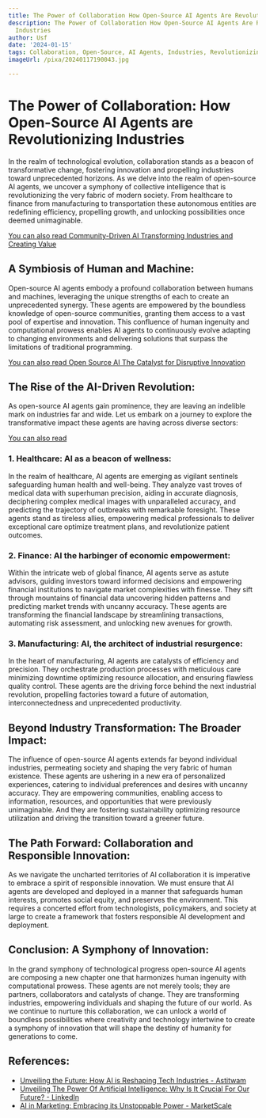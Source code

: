 ```yaml
---
title: The Power of Collaboration How Open-Source AI Agents Are Revolutionizing Industries
description: The Power of Collaboration How Open-Source AI Agents Are Revolutionizing
  Industries
author: Usf
date: '2024-01-15'
tags: Collaboration, Open-Source, AI Agents, Industries, Revolutionizing
imageUrl: /pixa/20240117190043.jpg

---
```

# The Power of Collaboration: How Open-Source AI Agents are Revolutionizing Industries #

In the realm of technological evolution, collaboration stands as a beacon of transformative change, fostering innovation and propelling industries toward unprecedented horizons.  As  we delve into the realm of  open-source AI agents,  we uncover  a symphony of collective intelligence that is revolutionizing the very  fabric of modern society. From healthcare to finance from manufacturing to transportation these autonomous entities are redefining efficiency, propelling growth, and unlocking possibilities once deemed unimaginable.

[You can also read Community-Driven AI Transforming Industries and  Creating Value](Community-Driven%20AI%20Transforming%20Industries%20and%20Creating%20Value)


## A Symbiosis of Human and Machine:

Open-source AI agents embody a profound  collaboration  between humans and  machines, leveraging the unique strengths of each to create an unprecedented synergy. These agents are empowered by the boundless  knowledge of open-source communities, granting them access to  a vast pool of expertise and innovation. This  confluence of human ingenuity and computational  prowess enables AI agents to continuously evolve adapting to changing environments and delivering solutions that surpass the limitations of traditional programming.

[You can also read  Open Source AI The  Catalyst for Disruptive Innovation](Open%20Source%20AI%20The%20Catalyst%20for%20Disruptive%20Innovation)


## The Rise of the AI-Driven Revolution:

As open-source AI agents gain prominence, they are leaving an  indelible mark on industries far and  wide. Let us embark on a journey  to  explore  the transformative  impact these agents are having across diverse sectors:

[You can also read ]()


### 1. Healthcare: AI as  a beacon of wellness:

In the realm of healthcare, AI agents are emerging as vigilant sentinels safeguarding human health and well-being. They analyze  vast troves of medical  data with superhuman precision, aiding  in accurate diagnosis, deciphering complex medical images with unparalleled accuracy, and predicting the trajectory of outbreaks with remarkable foresight. These agents stand as tireless allies, empowering  medical professionals to deliver exceptional care optimize  treatment  plans, and revolutionize  patient  outcomes.

### 2. Finance: AI the harbinger of economic empowerment:

Within the intricate web  of global finance, AI agents serve as astute advisors, guiding investors toward  informed decisions and empowering financial institutions to navigate market complexities with finesse. They sift  through mountains of financial  data uncovering hidden patterns and predicting market trends with uncanny accuracy. These agents are transforming the financial landscape by streamlining transactions, automating risk assessment, and unlocking new avenues for growth.

### 3. Manufacturing: AI, the  architect of industrial resurgence:

In the heart of manufacturing, AI agents are catalysts of efficiency and precision. They orchestrate production processes with meticulous care minimizing downtime optimizing resource allocation, and ensuring flawless quality control. These agents are the driving force behind the next industrial revolution,  propelling factories toward a future of automation, interconnectedness and unprecedented  productivity.

## Beyond Industry Transformation: The Broader Impact:

The influence of open-source AI agents  extends  far beyond individual industries, permeating society and shaping the very fabric of human existence. These agents are ushering in a new  era of personalized experiences, catering to individual preferences and desires with uncanny accuracy. They are empowering communities, enabling  access to information, resources, and opportunities that were previously unimaginable. And they  are fostering sustainability optimizing resource  utilization and driving the transition toward a greener future.

##  The Path Forward: Collaboration and Responsible Innovation:

As we  navigate the uncharted territories of AI collaboration it is  imperative to embrace a spirit of responsible innovation.  We must ensure that AI agents  are developed and deployed in a manner that safeguards human interests, promotes social  equity, and preserves the environment. This  requires a concerted effort from technologists, policymakers, and society at large to  create a framework that fosters responsible AI development  and deployment.

## Conclusion: A Symphony of Innovation:

In the grand symphony of  technological progress  open-source AI agents  are composing a new chapter one that harmonizes human ingenuity with computational prowess. These  agents are not  merely  tools; they are partners, collaborators  and catalysts of change. They are transforming industries, empowering individuals and  shaping the future of our world. As we continue to nurture this collaboration, we  can unlock a  world of boundless possibilities where creativity and technology intertwine  to create a symphony of innovation that  will shape  the destiny of humanity for generations to come.

## References:
- [Unveiling the Future: How AI is Reshaping Tech Industries - Astitwam](https://www.astitwam.com/business/unveiling-the-future-how-ai-is-reshaping-tech-industries/)
- [Unveiling The Power Of Artificial Intelligence: Why Is It Crucial For Our Future? - LinkedIn](https://www.linkedin.com/pulse/unveiling-power-artificial-intelligence)
- [AI in Marketing: Embracing its Unstoppable Power - MarketScale](https://marketscale.com/industries/software-and-technology/ai-in-marketing/)
